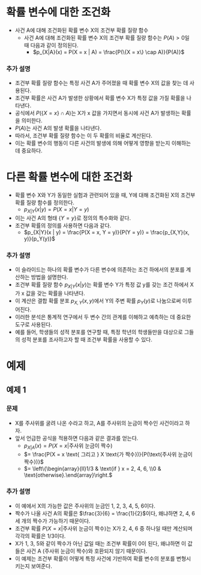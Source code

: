# 확률 변수에 대한 조건화
  - 사건 A에 대해 조건화된 확률 변수 X의 조건부 확률 질량 함수
    - 사건 A에 대해 조건화된 확률 변수 X의 조건부 확률 질량 함수는 $P(A) > 0$일 때 다음과 같이 정의된다.
      - $p_{X|A}(x) = P(X = x | A) = \frac{P(\{X = x\} \cap A)}{P(A)}$

### 추가 설명

- 조건부 확률 질량 함수는 특정 사건 A가 주어졌을 때 확률 변수 X의 값을 찾는 데 사용된다.
- 조건부 확률은 사건 A가 발생한 상황에서 확률 변수 X가 특정 값을 가질 확률을 나타낸다.
- 공식에서 $P(\{X = x\} \cap A)$는 X가 x 값을 가지면서 동시에 사건 A가 발생하는 확률을 의미한다.
- $P(A)$는 사건 A의 발생 확률을 나타낸다.
- 따라서, 조건부 확률 질량 함수는 이 두 확률의 비율로 계산된다.
- 이는 확률 변수의 행동이 다른 사건의 발생에 의해 어떻게 영향을 받는지 이해하는 데 중요하다.

# 다른 확률 변수에 대한 조건화
  - 확률 변수 X와 Y가 동일한 실험과 관련되어 있을 때, Y에 대해 조건화된 X의 조건부 확률 질량 함수를 정의한다.
    - $p_{X|Y}(x | y) = P(X = x | Y = y)$
  - 이는 사건 A의 형태 $\{Y = y\}$로 정의의 특수화와 같다.
  - 조건부 확률의 정의를 사용하면 다음과 같다.
    - $p_{X|Y}(x | y) = \frac{P(X = x, Y = y)}{P(Y = y)} = \frac{p_{X,Y}(x, y)}{p_Y(y)}$

### 추가 설명

- 이 슬라이드는 하나의 확률 변수가 다른 변수에 의존하는 조건 하에서의 분포를 계산하는 방법을 설명한다.
- 조건부 확률 질량 함수 $p_{X|Y}(x | y)$는 확률 변수 Y가 특정 값 y를 갖는 조건 하에서 X가 x 값을 갖는 확률을 나타낸다.
- 이 계산은 결합 확률 분포 $p_{X,Y}(x, y)$에서 Y의 주변 확률 $p_Y(y)$로 나눔으로써 이루어진다.
- 이러한 분석은 통계적 연구에서 두 변수 간의 관계를 이해하고 예측하는 데 중요한 도구로 사용된다.
- 예를 들어, 학생들의 성적 분포를 연구할 때, 특정 학년의 학생들만을 대상으로 그들의 성적 분포를 조사하고자 할 때 조건부 확률을 사용할 수 있다.


# 예제
## 예제 1
### 문제
- X를 주사위를 굴려 나온 수라고 하고, A를 주사위의 눈금이 짝수인 사건이라고 하자.
- 앞서 언급한 공식을 적용하면 다음과 같은 결과를 얻는다.
	- $p_{X|A}(x) = P(X = x | \text{주사위 눈금이 짝수})$
	- $= \frac{P(X = x \text{ 그리고 } X \text{가 짝수})}{P(\text{주사위 눈금이 짝수})}$
	- $= \left\{\begin{array}{ll}1/3 & \text{if } x = 2, 4, 6, \\0 & \text{otherwise}.\end{array}\right.$

### 추가 설명

- 이 예에서 X의 가능한 값은 주사위의 눈금인 1, 2, 3, 4, 5, 6이다.
- 짝수가 나올 사건 A의 확률은 $\frac{3}{6} = \frac{1}{2}$이다, 왜냐하면 2, 4, 6 세 개의 짝수가 가능하기 때문이다.
- 조건부 확률 $P(X = x | \text{주사위 눈금이 짝수})$는 X가 2, 4, 6 중 하나일 때만 계산되며 각각의 확률은 $1/3$이다.
- X가 1, 3, 5와 같이 짝수가 아닌 값일 때는 조건부 확률이 0이 된다, 왜냐하면 이 값들은 사건 A (주사위 눈금이 짝수)와 호환되지 않기 때문이다.
- 이 예제는 조건부 확률이 어떻게 특정 사건에 기반하여 확률 변수의 분포를 변형시키는지 보여준다.